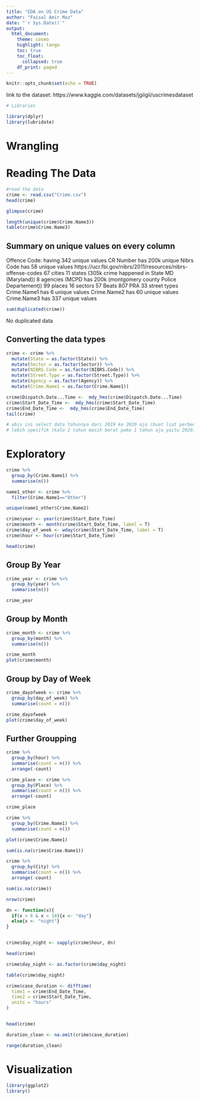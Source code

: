 ---
title: "EDA on US Crime Data"
author: "Faisal Amir Maz"
date: "`r Sys.Date()`"
output:
  html_document:
    theme: cosmo
    highlight: tango
    toc: true
    toc_float:
      collapsed: true
    df_print: paged
---

```{r setup, include=FALSE}
knitr::opts_chunk$set(echo = TRUE)
```

link to the dataset: https://www.kaggle.com/datasets/jgiigii/uscrimesdataset


```{r}
# Libraries

library(dplyr)
library(lubridate)
```
# Wrangling

# Reading The Data
```{r}
#read the data
crime <- read.csv("Crime.csv")
head(crime)
```

```{r}
glimpse(crime)
```

```{r}
length(unique(crime$Crime.Name3))
table(crime$Crime.Name3)
```

## Summary on unique values on every column
Offence Code: having 342 unique values
CR Number has 200k unique
Nibrs Code has 58 unique values https://ucr.fbi.gov/nibrs/2011/resources/nibrs-offense-codes
67 cities
11 states (305k crime happened in State MD (Maryland))
8 agencies (MCPD has 200k  (montgomery county Police Departement))
99 places
16 sectors
57 Beats
807 PRA
33 street types
Crime.Name1 has 6 unique values
Crime.Name2 has 60 unique values
Crime.Name3 has 337 unique values

```{r}
sum(duplicated(crime))
```
No duplicated data


## Converting the data types
```{r}
crime <- crime %>% 
  mutate(State = as.factor(State)) %>% 
  mutate(Sector = as.factor(Sector)) %>% 
  mutate(NIBRS.Code = as.factor(NIBRS.Code)) %>% 
  mutate(Street.Type = as.factor(Street.Type)) %>% 
  mutate(Agency = as.factor(Agency)) %>% 
  mutate(Crime.Name1 = as.factor(Crime.Name1))
```


```{r}
crime$Dispatch.Date...Time <-  mdy_hms(crime$Dispatch.Date...Time)
crime$Start_Date_Time <-  mdy_hms(crime$Start_Date_Time)
crime$End_Date_Time <-  mdy_hms(crime$End_Date_Time)
tail(crime)

# abis ini select data tahunnya dari 2019 ke 2020 aja (buat liat perbedaan tahun setelah pandemi dansebelum pandemi)
# lebih spesifik (kalo 2 tahun masih berat pake 1 tahun aja yaitu 2020)

```


# Exploratory
```{r}
crime %>% 
  group_by(Crime.Name1) %>% 
  summarise(n())
```

```{r}
name1_other <- crime %>% 
  filter(Crime.Name1=="Other")

unique(name1_other$Crime.Name2)
```

```{r}

crime$year <- year(crime$Start_Date_Time)
crime$month <- month(crime$Start_Date_Time, label = T)
crime$day_of_week <- wday(crime$Start_Date_Time, label = T)
crime$hour <- hour(crime$Start_Date_Time)
```

```{r}
head(crime)
```


## Group By Year


```{r}
crime_year <- crime %>% 
  group_by(year) %>% 
  summarise(n())

crime_year
```

## Group by Month
```{r}
crime_month <- crime %>% 
  group_by(month) %>% 
  summarise(n())

crime_month
plot(crime$month)
```

## Group by Day of Week
```{r}
crime_dayofweek <- crime %>% 
  group_by(day_of_week) %>% 
  summarise(count = n())

crime_dayofweek
plot(crime$day_of_week)
```
## Further Groupping 
```{r}
crime %>% 
  group_by(hour) %>% 
  summarise(count = n()) %>% 
  arrange(-count)

```
```{r}
crime_place <- crime %>% 
  group_by(Place) %>% 
  summarise(count = n()) %>% 
  arrange(-count)

crime_place
```


```{r}
crime %>% 
  group_by(Crime.Name1) %>% 
  summarise(count = n())

plot(crime$Crime.Name1)
```
```{r}
sum(is.na(crime$Crime.Name1))
```
```{r}
crime %>% 
  group_by(City) %>% 
  summarise(count = n()) %>% 
  arrange(-count)
```
```{r}
sum(is.na(crime))
```

```{r}
nrow(crime)
```
```{r}
dn <- function(x){
  if(x > 6 & x < 18){x <- "day"}
  else{x <- "night"}
}
```

```{r}

```

```{r}
crime$day_night <- sapply(crime$hour, dn)
```

```{r}
head(crime)
```

```{r}
crime$day_night <- as.factor(crime$day_night)

```
```{r}
table(crime$day_night)
```

```{r}
crime$case_duration <- difftime(
  time1 = crime$End_Date_Time,
  time2 = crime$Start_Date_Time,
  units = "hours"
)


head(crime)
```

```{r}
duration_clean <- na.omit(crime$case_duration)

range(duration_clean)
```
# Visualization
```{r}
library(ggplot2)
library()
```

